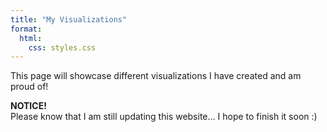 ```yaml
---
title: "My Visualizations"
format:
  html:
    css: styles.css
---
```


This page will showcase different visualizations I have created and am proud of!

:::: purplebox
::: center
**NOTICE!**\
Please know that I am still updating this website... I hope to finish it soon :)
:::
::::